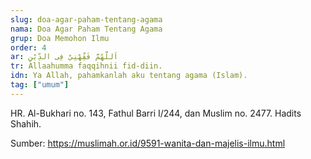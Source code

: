 ```yaml
---
slug: doa-agar-paham-tentang-agama
nama: Doa Agar Paham Tentang Agama
grup: Doa Memohon Ilmu
order: 4
ar: اَللَّهُمَّ فَقِّهْنِيْ فِى الدِّيْنِ
tr: Allaahumma faqqihnii fid-diin.
idn: Ya Allah, pahamkanlah aku tentang agama (Islam).
tag: ["umum"]
---
```


HR. Al-Bukhari no. 143, Fathul Barri I/244, dan Muslim no. 2477. Hadits Shahih.

Sumber: https://muslimah.or.id/9591-wanita-dan-majelis-ilmu.html
